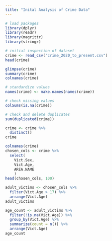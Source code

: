 ```yaml
---
title: "Inital Analysis of Crime Data"
---
```


```r
# load packages
library(dplyr)
library(readr)
library(magrittr)
library(stringr)

# initial inspection of dataset
crime <- read_csv("crime_2020_to_present.csv")
head(crime)

glimpse(crime)
summary(crime)
colnames(crime)

# standardize values
names(crime) <- make.names(names(crime))

```

```r
# check missing values
colSums(is.na(crime))

# check and delete duplicates
sum(duplicated(crime))

crime <- crime %>%
  distinct()
crime
```

```r
colnames(crime)
chosen_cols <- crime %>%
  select(
    Vict.Sex, 
    Vict.Age, 
    AREA.NAME
    ) 
head(chosen_cols, 100)

adult_victims <- chosen_cols %>%
  filter(Vict.Age > 17) %>%
  arrange(Vict.Age)
adult_victims

age_count <- adult_victims %>%
  filter(!is.na(Vict.Age)) %>%
  group_by(Vict.Age) %>%
  summarize(count = n()) %>%
  arrange(Vict.Age)
age_count
```